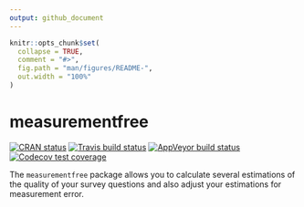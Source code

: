 ```yaml
---
output: github_document
---
```


<!-- README.md is generated from README.Rmd. Please edit that file -->

```r
knitr::opts_chunk$set(
  collapse = TRUE,
  comment = "#>",
  fig.path = "man/figures/README-",
  out.width = "100%"
)
```
# measurementfree

<!-- badges: start -->
[![CRAN status](https://www.r-pkg.org/badges/version/measurementfree)](https://cran.r-project.org/package=measurementfree)
[![Travis build status](https://travis-ci.org/sociometricresearch/measurementfree.svg?branch=master)](https://travis-ci.org/sociometricresearch/measurementfree)
[![AppVeyor build status](https://ci.appveyor.com/api/projects/status/github/sociometricresearch/measurementfree?branch=master&svg=true)](https://ci.appveyor.com/project/sociometricresearch/measurementfree)
[![Codecov test coverage](https://codecov.io/gh/sociometricresearch/measurementfree/branch/master/graph/badge.svg)](https://codecov.io/gh/sociometricresearch/measurementfree?branch=master)
<!-- badges: end -->

The `measurementfree` package allows you to calculate several estimations of the quality of your survey questions and also adjust your estimations for measurement error.

